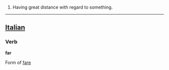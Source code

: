 #Having great distance with regard to something.

----

==[[Italian]]==

=== Verb ===

'''far'''

Form of [[fare]]